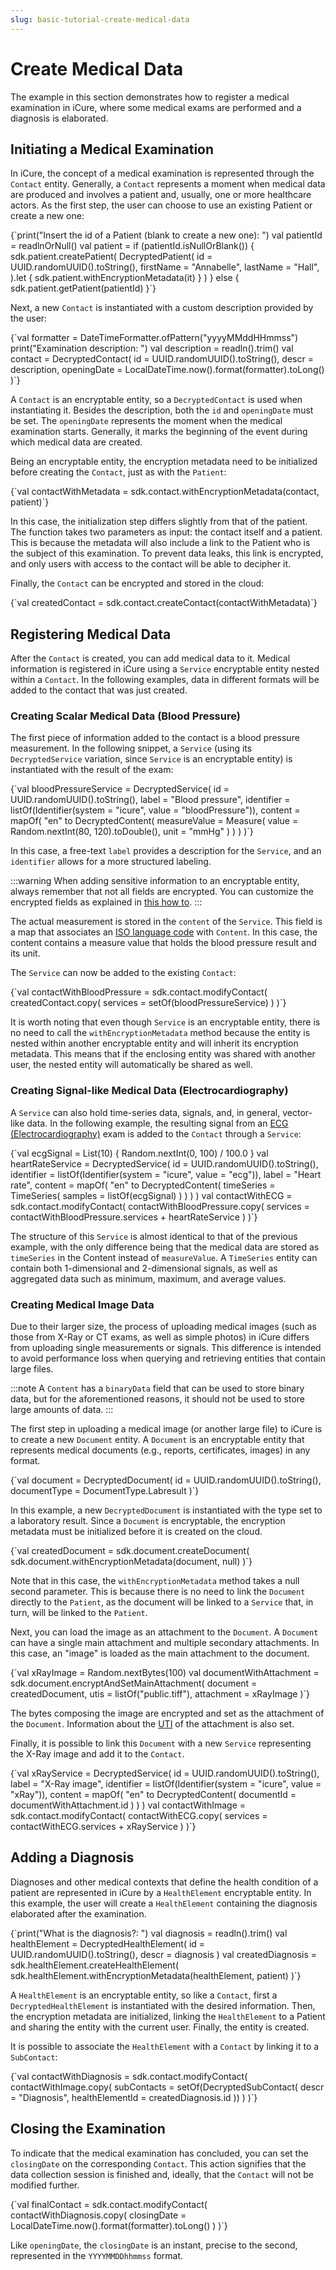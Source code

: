 ```yaml
---
slug: basic-tutorial-create-medical-data
---
```



# Create Medical Data

The example in this section demonstrates how to register a medical examination in iCure, where some medical exams are
 performed and a diagnosis is elaborated.

## Initiating a Medical Examination

In iCure, the concept of a medical examination is represented through the `Contact` entity. Generally, a `Contact`
represents a moment when medical data are produced and involves a patient and, usually, one or more healthcare actors.
As the first step, the user can choose to use an existing Patient or create a new one:

<SdkCode>
   <Kotlin>
{`print("Insert the id of a Patient (blank to create a new one): ")
val patientId = readlnOrNull()
val patient = if (patientId.isNullOrBlank()) {
	sdk.patient.createPatient(
		DecryptedPatient(
			id = UUID.randomUUID().toString(),
			firstName = "Annabelle",
			lastName = "Hall",
		).let { sdk.patient.withEncryptionMetadata(it) }
	)
} else {
	sdk.patient.getPatient(patientId)
}`}
   </Kotlin>
</SdkCode>

Next, a new `Contact` is instantiated with a custom description provided by the user:

<SdkCode>
   <Kotlin>
{`val formatter = DateTimeFormatter.ofPattern("yyyyMMddHHmmss")
print("Examination description: ")
val description = readln().trim()
val contact = DecryptedContact(
	id = UUID.randomUUID().toString(),
	descr = description,
	openingDate = LocalDateTime.now().format(formatter).toLong()
)`}
   </Kotlin>
</SdkCode>

A `Contact` is an encryptable entity, so a `DecryptedContact` is used when instantiating it. Besides the description,
 both the `id` and `openingDate` must be set. The `openingDate` represents the moment when the medical examination
 starts. Generally, it marks the beginning of the event during which medical data are created.

Being an encryptable entity, the encryption metadata need to be initialized before creating the `Contact`, just as with the `Patient`:

<SdkCode>
   <Kotlin>
{`val contactWithMetadata = sdk.contact.withEncryptionMetadata(contact, patient)`}
   </Kotlin>
</SdkCode>

In this case, the initialization step differs slightly from that of the patient. The function takes two parameters as
input: the contact itself and a patient. This is because the metadata will also include a link to the Patient who is
the subject of this examination. To prevent data leaks, this link is encrypted, and only users with access to the
contact will be able to decipher it.

Finally, the `Contact` can be encrypted and stored in the cloud:

<SdkCode>
   <Kotlin>
{`val createdContact = sdk.contact.createContact(contactWithMetadata)`}
   </Kotlin>
</SdkCode>

## Registering Medical Data

After the `Contact` is created, you can add medical data to it. Medical information is registered in iCure using a
`Service` encryptable entity nested within a `Contact`. In the following examples, data in different formats will be
added to the contact that was just created.

### Creating Scalar Medical Data (Blood Pressure)

The first piece of information added to the contact is a blood pressure measurement. In the following snippet, a
`Service` (using its `DecryptedService` variation, since `Service` is an encryptable entity) is instantiated with the
result of the exam:

<SdkCode>
   <Kotlin>
{`val bloodPressureService = DecryptedService(
	id = UUID.randomUUID().toString(),
	label = "Blood pressure",
	identifier = listOf(Identifier(system = "icure", value = "bloodPressure")),
	content = mapOf(
		"en" to DecryptedContent(
			measureValue = Measure(
				value = Random.nextInt(80, 120).toDouble(),
				unit = "mmHg"
			)
		)
	)
)`}
   </Kotlin>
</SdkCode>

In this case, a free-text `label` provides a description for the `Service`, and an `identifier` allows for a
more structured labeling.

:::warning
When adding sensitive information to an encryptable entity, always remember that not all fields are encrypted.
You can customize the encrypted fields as explained in [this how to](/nsdk/how-to/configure-what-to-encrypt).
:::

The actual measurement is stored in the `content` of the `Service`. This field is a map that associates an
[ISO language code](https://en.wikipedia.org/wiki/List_of_ISO_639_language_codes) with `Content`. In this case,
the content contains a measure value that holds the blood pressure result and its unit.

The `Service` can now be added to the existing `Contact`:

<SdkCode>
   <Kotlin>
{`val contactWithBloodPressure = sdk.contact.modifyContact(
	createdContact.copy(
		services = setOf(bloodPressureService)
	)
)`}
   </Kotlin>
</SdkCode>

It is worth noting that even though `Service` is an encryptable entity, there is no need to call the
`withEncryptionMetadata` method because the entity is nested within another encryptable entity and will inherit
its encryption metadata. This means that if the enclosing entity was shared with another user,
the nested entity will automatically be shared as well.

### Creating Signal-like Medical Data (Electrocardiography)

A `Service` can also hold time-series data, signals, and, in general, vector-like data. In the following example,
the resulting signal from an [ECG (Electrocardiography)](https://en.wikipedia.org/wiki/Electrocardiography) exam is
added to the `Contact` through a `Service`:

<SdkCode>
   <Kotlin>
{`val ecgSignal = List(10) { Random.nextInt(0, 100) / 100.0 }
val heartRateService = DecryptedService(
	id = UUID.randomUUID().toString(),
	identifier = listOf(Identifier(system = "icure", value = "ecg")),
	label = "Heart rate",
	content = mapOf(
		"en" to DecryptedContent(
			timeSeries = TimeSeries(
				samples = listOf(ecgSignal)
			)
		)
	)
)
val contactWithECG = sdk.contact.modifyContact(
	contactWithBloodPressure.copy(
		services = contactWithBloodPressure.services + heartRateService
	)
)`}
   </Kotlin>
</SdkCode>

The structure of this `Service` is almost identical to that of the previous example, with the only difference being
that the medical data are stored as `timeSeries` in the Content instead of `measureValue`. A `TimeSeries` entity
can contain both 1-dimensional and 2-dimensional signals, as well as aggregated data such as minimum, maximum, and
average values.

### Creating Medical Image Data

Due to their larger size, the process of uploading medical images (such as those from X-Ray or CT exams, as well as
simple photos) in iCure differs from uploading single measurements or signals. This difference is intended to avoid
performance loss when querying and retrieving entities that contain large files.

:::note
A `Content` has a `binaryData` field that can be used to store binary data, but for the aforementioned reasons,
it should not be used to store large amounts of data.
:::

The first step in uploading a medical image (or another large file) to iCure is to create a new `Document` entity.
A `Document` is an encryptable entity that represents medical documents (e.g., reports, certificates, images) in any format.

<SdkCode>
   <Kotlin>
{`val document = DecryptedDocument(
	id = UUID.randomUUID().toString(),
	documentType = DocumentType.Labresult
)`}
   </Kotlin>
</SdkCode>

In this example, a new `DecryptedDocument` is instantiated with the type set to a laboratory result. Since a `Document`
is encryptable, the encryption metadata must be initialized before it is created on the cloud.

<SdkCode>
   <Kotlin>
{`val createdDocument = sdk.document.createDocument(
	sdk.document.withEncryptionMetadata(document, null)
)`}
   </Kotlin>
</SdkCode>

Note that in this case, the `withEncryptionMetadata` method takes a null second parameter. This is because there is no
 need to link the `Document` directly to the `Patient`, as the document will be linked to a `Service` that, in turn,
 will be linked to the `Patient`.

Next, you can load the image as an attachment to the `Document`. A `Document` can have a single main attachment and
multiple secondary attachments. In this case, an "image" is loaded as the main attachment to the document.

<SdkCode>
   <Kotlin>
{`val xRayImage = Random.nextBytes(100)
val documentWithAttachment = sdk.document.encryptAndSetMainAttachment(
	document = createdDocument,
	utis = listOf("public.tiff"),
	attachment = xRayImage
)`}
   </Kotlin>
</SdkCode>

The bytes composing the image are encrypted and set as the attachment of the `Document`. Information about the
 [UTI](https://en.wikipedia.org/wiki/Uniform_Type_Identifier) of the attachment is also set.

Finally, it is possible to link this `Document` with a new `Service` representing the X-Ray image and add it to the `Contact`.

<SdkCode>
   <Kotlin>
{`val xRayService = DecryptedService(
	id = UUID.randomUUID().toString(),
	label = "X-Ray image",
	identifier = listOf(Identifier(system = "icure", value = "xRay")),
	content = mapOf(
		"en" to DecryptedContent(
			documentId = documentWithAttachment.id
		)
	)
)
val contactWithImage = sdk.contact.modifyContact(
	contactWithECG.copy(
		services = contactWithECG.services + xRayService
	)
)`}
   </Kotlin>
</SdkCode>

## Adding a Diagnosis

Diagnoses and other medical contexts that define the health condition of a patient are represented in iCure by a
`HealthElement` encryptable entity. In this example, the user will create a `HealthElement` containing the
diagnosis elaborated after the examination.

<SdkCode>
   <Kotlin>
{`print("What is the diagnosis?: ")
val diagnosis = readln().trim()
val healthElement = DecryptedHealthElement(
	id = UUID.randomUUID().toString(),
	descr = diagnosis
)
val createdDiagnosis = sdk.healthElement.createHealthElement(
	sdk.healthElement.withEncryptionMetadata(healthElement, patient)
)`}
   </Kotlin>
</SdkCode>

A `HealthElement` is an encryptable entity, so like a `Contact`, first a `DecryptedHealthElement`
is instantiated with the desired information. Then, the encryption metadata are initialized, linking the
`HealthElement` to a Patient and sharing the entity with the current user. Finally, the entity is created.

It is possible to associate the `HealthElement` with a `Contact` by linking it to a `SubContact`:

<SdkCode>
   <Kotlin>
{`val contactWithDiagnosis = sdk.contact.modifyContact(
	contactWithImage.copy(
		subContacts = setOf(DecryptedSubContact(
			descr = "Diagnosis",
			healthElementId = createdDiagnosis.id
		))
	)
)`}
   </Kotlin>
</SdkCode>

## Closing the Examination

To indicate that the medical examination has concluded, you can set the `closingDate` on the corresponding `Contact`.
This action signifies that the data collection session is finished and, ideally, that the `Contact` will not be
 modified further.

<SdkCode>
   <Kotlin>
{`val finalContact = sdk.contact.modifyContact(
	contactWithDiagnosis.copy(
		closingDate = LocalDateTime.now().format(formatter).toLong()
	)
)`}
   </Kotlin>
</SdkCode>

Like `openingDate`, the `closingDate` is an instant, precise to the second, represented in the `YYYYMMDDhhmmss` format.

